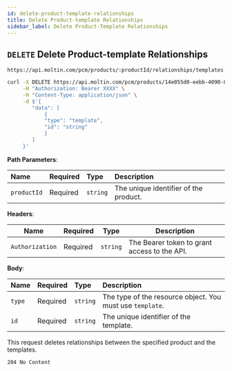 ```yaml
---
id: delete-product-template-relationships
title: Delete Product-template Relationships
sidebar_label: Delete Product-Template Relationships
---
```


## `DELETE` Delete Product-template Relationships

```http
https://api.moltin.com/pcm/products/:productId/relationships/templates
```
<!--DOCUSAURUS_CODE_TABS-->

<!--cURL-->

```bash
curl -X DELETE https://api.moltin.com/pcm/products/14e055d0-eebb-4090-8594-a0a7aeea2151/relationships/templates \
     -H "Authorization: Bearer XXXX" \
     -H "Content-Type: application/json" \
     -d $'{
        "data": [
            {
            "type": "template",
            "id": "string"
            }
        ]
     }'
```

<!--END_DOCUSAURUS_CODE_TABS-->

<!--DOCUSAURUS_CODE_TABS-->

<!-- Request -->

**Path Parameters**:

| Name | Required | Type | Description |
| :--- | :--- | :--- | :--- |
| `productId` | Required | `string` | The unique identifier of the product. |

**Headers**:

| Name | Required | Type | Description |
| --- | --- | --- | --- |
| `Authorization` | Required | `string` | The Bearer token to grant access to the API. |

**Body**:

| Name | Required | Type | Description |
| :--- | :--- | :--- | :--- |
| `type` | Required | `string` | The type of the resource object. You must use `template`. |
| `id` | Required | `string` | The unique identifier of the template. |

<!--END_DOCUSAURUS_CODE_TABS-->

This request deletes relationships between the specified product and the templates.

<!--DOCUSAURUS_CODE_TABS-->

<!-- Response -PCM -->

`204 No Content`

```json

```

<!--END_DOCUSAURUS_CODE_TABS-->
